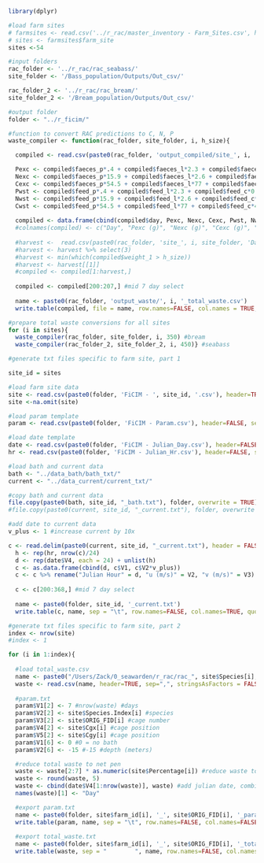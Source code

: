 ```r
library(dplyr)

#load farm sites 
# farmsites <- read.csv('../r_rac/master_inventory - Farm_Sites.csv', header=TRUE, sep=",")
# sites <- farmsites$farm_site
sites <-54

#input folders
rac_folder <- '../r_rac/rac_seabass/'
site_folder <- '/Bass_population/Outputs/Out_csv/'

rac_folder_2 <- '../r_rac/rac_bream/'
site_folder_2 <- '/Bream_population/Outputs/Out_csv/'

#output folder
folder <- "../r_ficim/"
```

```r
#function to convert RAC predictions to C, N, P
waste_compiler <- function(rac_folder, site_folder, i, h_size){

  compiled <- read.csv(paste0(rac_folder, 'output_compiled/site_', i, '_compiled.csv'), header=TRUE, sep=",")

  Pexc <- compiled$faeces_p*.4 + compiled$faeces_l*2.3 + compiled$faeces_c*0
  Nexc <- compiled$faeces_p*15.9 + compiled$faeces_l*2.6 + compiled$faeces_c*0
  Cexc <- compiled$faeces_p*54.5 + compiled$faeces_l*77 + compiled$faeces_c*40
  Pwst <- compiled$feed_p*.4 + compiled$feed_l*2.3 + compiled$feed_c*0
  Nwst <- compiled$feed_p*15.9 + compiled$feed_l*2.6 + compiled$feed_c*0
  Cwst <- compiled$feed_p*54.5 + compiled$feed_l*77 + compiled$feed_c*40
  
  compiled <- data.frame(cbind(compiled$day, Pexc, Nexc, Cexc, Pwst, Nwst, Cwst))
  #colnames(compiled) <- c("Day", "Pexc (g)", "Nexc (g)", "Cexc (g)", "Pwst (g)", "Nwst (g)", "Cwst (g)")
  
  #harvest <-  read.csv(paste0(rac_folder, 'site_', i, site_folder, 'Days_to_commercial_size.csv'))
  #harvest <- harvest %>% select(3)
  #harvest <- min(which(compiled$weight_1 > h_size))
  #harvest <- harvest[[1]]
  #compiled <- compiled[1:harvest,] 
  
  compiled <- compiled[200:207,] #mid 7 day select
  
  name <- paste0(rac_folder, 'output_waste/', i, '_total_waste.csv')
  write.table(compiled, file = name, row.names=FALSE, col.names = TRUE, sep=",")}

#prepare total waste conversions for all sites
for (i in sites){
  waste_compiler(rac_folder, site_folder, i, 350) #bream
  waste_compiler(rac_folder_2, site_folder_2, i, 450)} #seabass
```

```r
#generate txt files specific to farm site, part 1

site_id = sites

#load farm site data
site <- read.csv(paste0(folder, 'FiCIM - ', site_id, '.csv'), header=TRUE, sep=",", stringsAsFactors = FALSE)
site <-na.omit(site)

#load param template
param <- read.csv(paste0(folder, 'FiCIM - Param.csv'), header=FALSE, sep=",", stringsAsFactors = FALSE)

#load date template
date <- read.csv(paste0(folder, 'FiCIM - Julian_Day.csv'), header=FALSE, sep=",", stringsAsFactors = FALSE)
hr <- read.csv(paste0(folder, 'FiCIM - Julian_Hr.csv'), header=FALSE, sep=",", stringsAsFactors = FALSE)

#load bath and current data
bath <- "../data_bath/bath_txt/"
current <- "../data_current/current_txt/"

#copy bath and current data
file.copy(paste0(bath, site_id, "_bath.txt"), folder, overwrite = TRUE) #xport bath
#file.copy(paste0(current, site_id, "_current.txt"), folder, overwrite = TRUE) #export current

#add date to current data
v_plus <- 1 #increase current by 10x

c <- read.delim(paste0(current, site_id, "_current.txt"), header = FALSE, sep = "\t")
  h <- rep(hr, nrow(c)/24)
  d <- rep(date$V4, each = 24) + unlist(h)
  c <- as.data.frame(cbind(d, c$V1, c$V2*v_plus))
  c <- c %>% rename("Julian Hour" = d, "u (m/s)" = V2, "v (m/s)" = V3)
  
  c <- c[200:368,] #mid 7 day select
  
  name <- paste0(folder, site_id, '_current.txt')
  write.table(c, name, sep = "\t", row.names=FALSE, col.names=TRUE, quote = FALSE)
```

```r
#generate txt files specific to farm site, part 2
index <- nrow(site)
#index <- 1

for (i in 1:index){
  
  #load total_waste.csv 
  name <- paste0("/Users/Zack/0_seawarden/r_rac/rac_", site$Species[i], '/output_waste/', site$farm_id[i], '_total_waste.csv')
  waste <- read.csv(name, header=TRUE, sep=",", stringsAsFactors = FALSE)
  
  #param.txt
  param$V1[2] <- 7 #nrow(waste) #days
  param$V2[2] <- site$Species.Index[i] #species
  param$V3[2] <- site$ORIG_FID[i] #cage number
  param$V4[2] <- site$Cgx[i] #cage position
  param$V5[2] <- site$Cgy[i] #cage position
  param$V1[6] <- 0 #0 = no bath
  param$V2[6] <- -15 #-15 #depth (meters)

  #reduce total waste to net pen
  waste <- waste[2:7] * as.numeric(site$Percentage[i]) #reduce waste total to net pen size
  waste <- round(waste, 5)
  waste <- cbind(date$V4[1:nrow(waste)], waste) #add julian date, combine with waste
  names(waste)[1] <- "Day"

  #export param.txt
  name <- paste0(folder, site$farm_id[i], '_', site$ORIG_FID[i], '_param_', site$Species[i], '.txt')
  write.table(param, name, sep = "\t", row.names=FALSE, col.names=FALSE, quote = FALSE)
  
  #export total_waste.txt
  name <- paste0(folder, site$farm_id[i], '_', site$ORIG_FID[i], '_total_waste_', site$Species[i], '.txt')
  write.table(waste, sep = "        ", name, row.names=FALSE, col.names=TRUE, quote = FALSE)}
```
